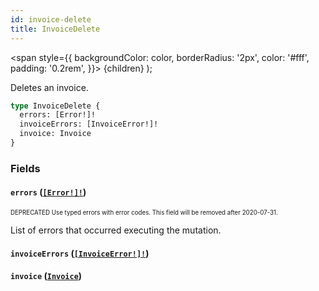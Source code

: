 ```yaml
---
id: invoice-delete
title: InvoiceDelete
---
```


<span
style={{
      backgroundColor: color,
      borderRadius: '2px',
      color: '#fff',
      padding: '0.2rem',
    }}>
{children}
</span>
);

Deletes an invoice.

```graphql
type InvoiceDelete {
  errors: [Error!]!
  invoiceErrors: [InvoiceError!]!
  invoice: Invoice
}
```

### Fields

#### `errors` ([`[Error!]!`](/api-reference/objects/error.mdx))

<sub><sup><Tag color="#ffba00">DEPRECATED</Tag> Use typed errors with error codes. This field will be removed after 2020-07-31.</sup></sub>

List of errors that occurred executing the mutation.

#### `invoiceErrors` ([`[InvoiceError!]!`](/api-reference/objects/invoice-error.mdx))

#### `invoice` ([`Invoice`](/api-reference/objects/invoice.mdx))
